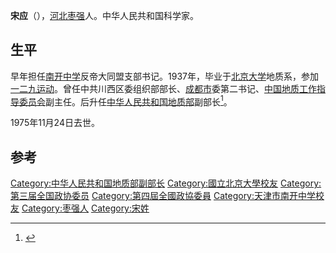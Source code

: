 '''宋应'''（{{bd|1916年||1975年|11月24日}}），[[河北|河北]][[枣强|枣强]]人。中华人民共和国科学家。

==生平==
早年担任[[南开中学|南开中学]]反帝大同盟支部书记。1937年，毕业于[[北京大学|北京大学]]地质系，参加[[一二九运动|一二九运动]]。曾任中共川西区委组织部部长、[[成都市|成都市]]委第二书记、[[中国地质工作指导委员会|中国地质工作指导委员会]]副主任。后升任[[中华人民共和国地质部|中华人民共和国地质部]]副部长<ref>{{cite news|title=地质战线上的一位优秀领导干部　 ——关于宋应同志的片断回忆|url=http://www.cass.net.cn/zhuanti/2009wusi/show_News_gongqt.asp?id=5580|accessdate=2015-01-23|newspaper=CASS}}{{dead link|date=2017年12月 |bot=InternetArchiveBot |fix-attempted=yes }}</ref>。

1975年11月24日去世。

==参考==
{{reflist}}

{{中国政治人物小作品}}
{{Authority control}}
{{DEFAULTSORT:S}}
[[Category:中华人民共和国地质部副部长|Category:中华人民共和国地质部副部长]]
[[Category:國立北京大學校友|Category:國立北京大學校友]]
[[Category:第三届全国政协委员|Category:第三届全国政协委员]]
[[Category:第四屆全國政協委員|Category:第四屆全國政協委員]]
[[Category:天津市南开中学校友|Category:天津市南开中学校友]]
[[Category:枣强人|Category:枣强人]]
[[Category:宋姓|Category:宋姓]]